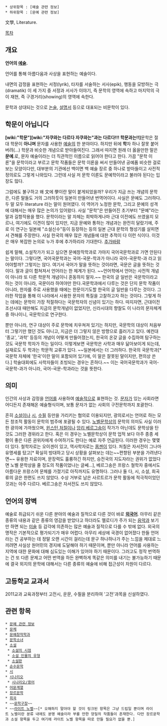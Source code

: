 * 상위항목 : [예술 관련 정보]
 * 하위항목 : [문예 관련 정보]

文學, Literature.

[[목차]]
== 개요 ==
'''언어의 [[예술]].''' 

언어를 통해 아름다움과 사상을 표현하는 예술이다.

내면의 감정을 표현하는 서정(lyrik), 타자를 서술하는 서사(epik), 행동을 모방하는 극(dramatik) 이 세 가지 중 서정과 서사가 이야기, 즉 문학의 영역에 속하고 마지막의 극이 재현, 즉 구경거리(showing)의 영역에 속한다.

문학과 상대되는 것으로 [[논술]], [[설명서]] 등으로 대표되는 비문학이 있다.

== 학문이 아닙니다 ==
''' [wiki:"학문"][wiki:"자쿠와는 다르다 자쿠와는"과는 다르다!!! 학문과는!!] '''문학은 절대 학문이 '''아니며''' 문자를 사용한 [[예술]]의 한 분야이다. 하지만 뒤에 '''학'''자 하나 잘못 붙어버려(...) 학문과 비슷한 개념으로 받아들여진다. 그래서 따지면 원래 더 옳을만한 말은 '''문예'''.로, 문자 예술이라는 더 직관적인 이름으로 읽어야 한다고 한다. 가끔 "문학 이론"을 문학이라고 부르고 문학 작품들은 문학 이론을 써서 만들어낸 공예품 비슷한 걸로 보는 모양이다만, 대부분의 기관에선 백이면 백 예술 장르 중 하나로 받아들이고 사전적 정의로도 그렇게 나와있다. 그런데 사실 저 문학 이론도 문예학이라고 불러야 된다는 입장도 많다.

그럼에도 불구하고 왜 文에 學이란 말이 붙게되었을까? 우리가 지금 쓰는 개념의 문학은, 다른 말들도 거의 그러하듯이 일본이 만들어낸 번역어이다. 사실은 문예도 그러하다. 두 말 모두 literature 라는 말이 원어였다. 이 역어가 노정한 문학, 그리고 문예의 성격에 대해서는 매우 많은 논의가 있어왔다. 사실 "문학"은 만들어진 초기부터 "문예"라는 말과 길항작용을 했다. 문학이라는 말 자체는 희박하게나마 근대 이전에도 쓰였을지 모르나, 여기에도 이견이 많이 있지만, 지금 문예와 통하는 개념과는 완전히 달랐기에, 주로 이 연구는 일본에 "소설신수"등이 등장하는 등의 일본 근대 문학의 형성기를 살피면서 견해를 주장한다. 사실 한국의 매우 많은 개념들에 대한 추적이 다 이런 식이다. 이것은 매우 복잡한 논의로 누가 후에 추가하리라 기대한다. [[추가바람]]

쉽게 말해, 소설작가가 되고 싶으면 문예창작학과로 가야지 국어국문학과로 가면 안된다는 말이다. 그렇다면, 국어국문학과는 국어-국문-학과가 아니라 국어-국문학-과 라고 읽어야할까? 그렇지는 않다. 여기서 국어가 말을 뜻하는 것이라면, 국문은 글을 뜻하는 것이다. 말과 글이 합쳐져서 언어라는 한 체계가 된다. ~~언어학에서 언어는 사전적 개념이 아니라 또 다른 학문적 개념이니 혼동하지 말자.~~ 한국의 글 일반은 국문학이라고 하는 것이 아니라, 국문이라 하여야만 한다.국문학과에서 다루는 것은 단지 문학 작품이 아니라, 한자를 주로 사용했을 때에는 한문이기도할 한국의 글 일반을 다루는 것이다. 그러한 작업을 통해 이 나라에서 사용한 문자의 특질을 고찰하고자 하는 것이다. 그렇게 하는 데에는 문학이 가장 적절하다는 국문학자의 신념이 있기는 하다. 따지자면, 근대이전 조선시대 때만해도 지금의 문학개념이 없었지만, 신라시대의 향찰도 이 나라의 문자체계 중 하나이니, 국문학으로 연구한다. 

뿐만 아니라, 연구 대상이 주로 문학에 치우쳐져 있기는 하지만, 국문학의 대상이 처음부터 그렇기만 했던 것도 아니고, 지금은 더 그렇지 않은 방향으로 흘러가고 있다. 예컨대 '종교', '과학' 등등의 개념이 어떻게 만들어졌는지, 한국의 온갖 글을 수집하여 탐구하는 것도 국문학 학자가 하는 일이다. 이렇게보면 국문학은 사학과 매우 닮아보이게 되는데, 실재로도 두 학과는 학문적 교류가 있다. ~~일본에서는 더 그러하다. 한국의 국문학과[* 국문학 자체에 '한국'이란 말이 포함되어 있기에, 이 말은 잘못된 말이지만, 편의상 쓴다.] 학술대회에도 사학자들이 초빙되는 경우는 흔하다.~~ 이는 국어국문학과가 국어-국문학-과가 아니라, 국어-국문-학과라는 것을 뜻한다.

== 의미 ==
인간의 사상과 감정을 [[언어]]를 사용하여 [[예술]]적으로 표현하는 것. [[문자]]가 있는 사회라면 어디든지 존재해온 예술형식이며, 보통 문자가 없는 사회의 구전문학까지 포괄한다.

흔히 [[소설]]이나 [[시]], [[수필]] 등만을 가리키는 협의로 이용되지만, 광의로서는 언어로 하는 모든 창조적 활동이 문학의 범주에 포괄될 수 있다. [[노벨문학상]]의 문학의 의미도 사실 이러한 광의에 가까웠으며, [[윈스턴 처칠]]이나 [[앙리 베르그송]]이 작가가 아닌데도 문학상을 탄 것도 그러한 경위라고 한다. 혹은 이 경우는 노벨문학상이 문학 업적 보다 아주 종종 세평이 좋은 다른 권위자에게 수여하기도 한다는 예로 자주 언급된다. 이러한 경우는 몇몇 더 있다. 철학자로는 오이겐이 있고, 역사학자로는 [[몸젠]]이 있다. 처칠은 자서전이 그나마 유명세를 탔고[* 확실히 방대하고 당시 상황을 살펴보는 데는~~편향된 부분을 가려낸다면~~ 유용한 자료이며, 문장력도 훌륭하긴 하지만, 승전국의 지도자라는 권위가 없었다면 노벨 문학상을 줄 정도의 작품이었나는 글쎄...], 베르그송은 프랑스 철학자 중에서도 아름다운 프랑스어 문체를 가졌기로 아직까지도 유명하다. 그러나 둘 다, 시, 소설, 희곡 류의 글은 한편도 쓰지 않았다. 수상 거부로 남은 사르트르가 문학 활동에 적극적이었던 것과는 아주 다르다. 베르그송은 자서전도 쓰지 않았다.

== 언어의 장벽 ==
예술로 취급되기 쉬운 다른 분야의 예술과 질적으로 다른 것이 바로 '''[[외국어]]'''. 아무리 같은 종류의 내용과 같은 종류의 영감을 받았다고 하더라도 멜로디가 주가 되는 [[음악]]과 보기만 하면 되는 [[미술]] 등 감각에 의존하는 많은 예술과 질적으로 다를 수 밖에 없다. 외국의 명작은 기본적으로 평가되기가 매우 어렵다. 아무리 세상에 국경이 없어졌다 한들 언어라는 건 공부하는 데 정말 오랜 시간이 걸리는데 문구 하나하나가 주는 느낌을 제대로 느끼려면 사실상 원어민의 경지에 도달해야 하기 때문이며, 뿐만 아니라 언어를 사용하는 지역에 대한 문화에 대해 심도있는 이해가 있어야 하기 때문이다. 그러고도 정작 번역하는 건 또 다른 문제고 어떤 번역을 하든 완벽하게 똑같은 의미를 내기는 불가능하기 때문에 결국 외지의 문학에 대해서는 다른 종류의 예술에 비해 접근성이 차원이 다르다.

== 고등학교 교과서 ==
2011교과 교육과정부터 고전시, 운문, 수필을 분리하여 '고전'과목을 신설하였다.

== 관련 항목 ==
 * [[문예 관련 정보]]
 * [[문체]]
 * [[문예창작학과]]
 * [[문학소녀]]
 * [[소설]]
  * [[소설의 시점]]
  * [[소설 인물의 유형]]
  * [[소설판]]
 * [[순수문학]]
 * [[시]]
 * [[시나리오]]
  * [[시나리오/용어]]
 * [[어문계열]]
 * [[장르문학]]
 * [[희곡]]
 * ~~[[인천문학경기장|문학구장]]~~
 * ~~[[라노벨은 문학이다|라이트 노벨]]~~[* 오해하지 말아야 할 것이 링크된 항목은 그냥 드립일 뿐이며 라이트 노벨이란 분류 내에도 분명 예술이라 부를 만한 양질의 작품들이 존재한다. 다만 장르문학과 소설 항목을 두고 여기에 라이트 노벨 항목을 따로 만들 필요가 없을 뿐.]
